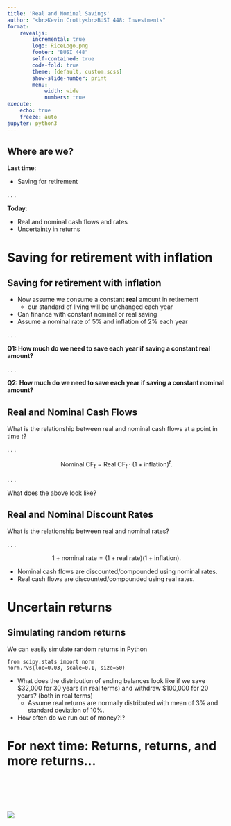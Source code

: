 ```yaml
---
title: 'Real and Nominal Savings'
author: "<br>Kevin Crotty<br>BUSI 448: Investments"
format: 
    revealjs:
        incremental: true
        logo: RiceLogo.png
        footer: "BUSI 448"
        self-contained: true
        code-fold: true
        theme: [default, custom.scss]
        show-slide-number: print
        menu: 
            width: wide
            numbers: true        
execute:
    echo: true
    freeze: auto
jupyter: python3
---
```


## Where are we?
**Last time**:

::: {.nonincremental}
- Saving for retirement
:::

. . . 

**Today**:

::: {.nonincremental}
- Real and nominal cash flows and rates
- Uncertainty in returns
:::


# Saving for retirement with inflation
## Saving for retirement with inflation
- Now assume we consume a constant **real** amount in retirement
  - our standard of living will be unchanged each year
- Can finance with constant nominal or real saving
- Assume a nominal rate of 5% and inflation of 2% each year

. . .

**Q1: How much do we need to save each year if saving a constant real amount?**

. . . 

**Q2: How much do we need to save each year if saving a constant nominal amount?**


## Real and Nominal Cash Flows

What is the relationship between real and nominal cash flows at a point in time $t$?

. . . 

$$ \text{Nominal CF}_t = \text{Real CF}_t \cdot (1+\text{inflation})^t. $$

. . .

What does the above look like?

## Real and Nominal Discount Rates

What is the relationship between real and nominal rates?

. . .

$$ 1+ \text{nominal rate} = (1+\text{real rate})(1+\text{inflation}).$$

- Nominal cash flows are discounted/compounded using nominal rates.
- Real cash flows are discounted/compounded using real rates.


# Uncertain returns

## Simulating random returns

We can easily simulate random returns in Python

``` .python
from scipy.stats import norm
norm.rvs(loc=0.03, scale=0.1, size=50)
```

- What does the distribution of ending balances look like if we save $32,000 for 30 years (in real terms) and withdraw $100,000 for 20 years? (both in real terms)
  - Assume real returns are normally distributed with mean of 3% and standard deviation of 10%.
- How often do we run out of money?!?


# For next time: Returns, returns, and more returns...

<br><br><br><br>

![](RiceLogo.png){fig-align="center"}